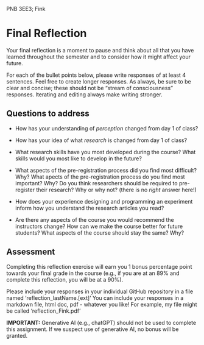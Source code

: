 PNB 3EE3; Fink

# Final Reflection
Your final reflection is a moment to pause and think about all that you have learned throughout the semester and to consider how it might affect your future. 

For each of the bullet points below, please write responses of at least 4 sentences. Feel free to create longer responses. As always, be sure to be clear and concise; these should not be "stream of consciousness" responses. Iterating and editing always make writing stronger.  

## Questions to address

* How has your understanding of *perception* changed from day 1 of class?

* How has your idea of what *research* is changed from day 1 of class?

* What research skills have you most developed during the course? What skills would you most like to develop in the future? 

* What aspects of the pre-registration process did you find most difficult? Why? 
    What apects of the pre-registration process do you find most important? Why? 
    Do you think researchers should be required to pre-register their research? Why or why not? (there is no *right* answer here!)

* How does your experience designing and programming an experiment inform how you understand the research articles you read?

* Are there any aspects of the course you would recommend the instructors change? How can we make the course better for future students? What aspects of the course should stay the same? Why? 


## Assessment
Completing this reflection exercise will earn you 1 bonus percentage point towards your final grade in the course (e.g., if you are at an 89% and complete this reflection, you will be at a 90%).

Please include your responses in your individual GitHub repository in a file named 'reflection_lastName.[ext]' You can include your responses in a markdown file, html doc, pdf - whatever you like! For example, my file might be called 'reflection_Fink.pdf'

**IMPORTANT:** Generative AI (e.g., chatGPT) should not be used to complete this assignment. If we suspect use of generative AI, no bonus will be granted.  